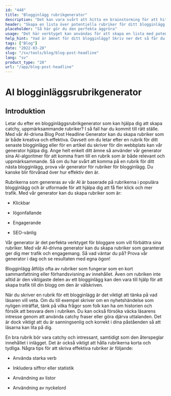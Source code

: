 ```yaml
---
id: "448"
title: "Blogginlägg rubrikgenerator"
description: "Det kan vara svårt att hitta en brainstorming för att hitta en bra rubrik till ditt blogginlägg. Det här verktyget hjälper dig att ta fram en lista med potentiella rubriker för ditt blogginlägg, baserat på det ämne du anger."
header: "Skapa en lista över potentiella rubriker för ditt blogginlägg."
placeholder: "Så här gör du den perfekta äggröra"
usage: "Det här verktyget kan användas för att skapa en lista med potentiella rubriker för ditt blogginlägg. Ange bara ett ämne så får du en lista med rubriker att välja mellan."
help_hint: "Vad är ämnet för ditt blogginlägg? Skriv ner det så får du en lista med rubriker att välja mellan."
tags: ["Blog"]
date: "2022-03-28"
slug: "/sv/tools/blog/blog-post-headline"
lang: "sv"
product_type: "28"
url: "/app/blog-post-headline"
---
```






# AI blogginläggsrubrikgenerator



## Introduktion



Letar du efter en blogginläggsrubrikgenerator som kan hjälpa dig att skapa catchy, uppmärksammande rubriker? I så fall har du kommit till rätt ställe. Med vår AI-drivna Blog Post Headline Generator kan du skapa rubriker som är både kreativa och effektiva. Oavsett om du letar efter en rubrik för ditt senaste blogginlägg eller för en artikel du skriver för din webbplats kan vår generator hjälpa dig. Ange helt enkelt ditt ämne så använder vår generator sina AI-algoritmer för att komma fram till en rubrik som är både relevant och uppmärksammande. Så om du har svårt att komma på en rubrik för ditt nästa blogginlägg, prova vår generator för rubriker för blogginlägg. Du kanske blir förvånad över hur effektiv den är.



Rubrikerna som genereras av vår AI är baserade på rubrikerna i populära blogginlägg och är utformade för att hjälpa dig att få fler klick och mer trafik. Med vår generator kan du skapa rubriker som är:



- Klickbar

- Iögonfallande

- Engagerande

- SEO-vänlig



Vår generator är det perfekta verktyget för bloggare som vill förbättra sina rubriker. Med vår AI-drivna generator kan du skapa rubriker som garanterat ger dig mer trafik och engagemang. Så vad väntar du på? Prova vår generator i dag och se resultaten med egna ögon!



Blogginlägg åtföljs ofta av rubriker som fungerar som en kort sammanfattning eller förhandsvisning av innehållet. Även om rubriken inte alltid är den viktigaste delen av ett blogginlägg kan den vara till hjälp för att skapa trafik till din blogg om den är välskriven.

När du skriver en rubrik för ett blogginlägg är det viktigt att tänka på vad läsaren vill veta. Om du till exempel skriver om en nyhetshändelse som nyligen inträffat, tänk på vilka frågor som folk kan ha om historien och försök att besvara dem i rubriken. Du kan också försöka väcka läsarens intresse genom att använda catchy fraser eller göra djärva uttalanden. Det är dock viktigt att du är sanningsenlig och korrekt i dina påståenden så att läsarna kan lita på dig.



En bra rubrik bör vara catchy och intressant, samtidigt som den återspeglar innehållet i inlägget. Det är också viktigt att hålla rubrikerna korta och tydliga. Några tips för att skriva effektiva rubriker är följande:



- Använda starka verb

- Inkludera siffror eller statistik

- Användning av listor

- Användning av nyckelord




